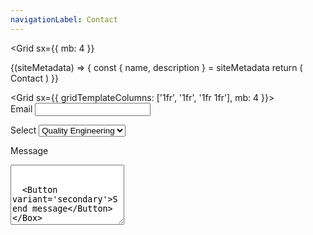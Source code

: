 ```yaml
---
navigationLabel: Contact
---
```

<Grid
  sx={{
    mb: 4
  }}
>

<SiteMetaData>
  {(siteMetadata) => {
    const { name, description } = siteMetadata
    return (
      <Fragment>
        <Heading variant="styles.h1">Contact</Heading>
      </Fragment>
    )
  }}
</SiteMetaData>
</Grid>

<Grid  sx={{ gridTemplateColumns: ['1fr', '1fr', '1fr 1fr'], mb: 4 }}>  
<Box as="form">
  <Label htmlFor="input">Email</Label>
  <Input name="username" mb={3} />

  <Label htmlFor="select">Select</Label>
  <Select name="select" mb={3}>
    <option>Quality Engineering</option>
    <option>Accessibility Audit</option>
    <option>General</option>
  </Select>

  <Label htmlFor="textarea">Message</Label>
  <Textarea name="textarea" rows="6" mb={3} />


  <Button variant='secondary'>Send message</Button>
</Box>
<Box>
</Box>
</Grid>

<InlineWidget url="https://calendly.com/jaffamonkeyltd/intro-call" />

<Grid
  sx={{
    mb: 6
  }}
>
  <Box p={1}>
    &copy; jaffamonkey Ltd.
  </Box>
</Grid>